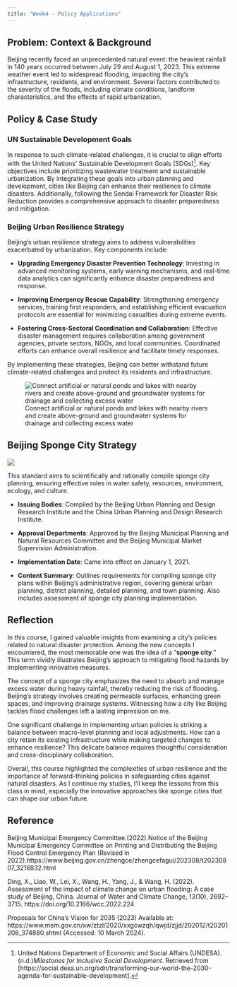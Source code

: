 ```yaml
---
title: "Week4 - Policy Applications"
---
```


## Problem: Context & Background

Beijing recently faced an unprecedented natural event: the heaviest rainfall in 140 years occurred between July 29 and August 1, 2023. This extreme weather event led to widespread flooding, impacting the city’s infrastructure, residents, and environment. Several factors contributed to the severity of the floods, including climate conditions, landform characteristics, and the effects of rapid urbanization.

## Policy & Case Study

### UN Sustainable Development Goals

In response to such climate-related challenges, it is crucial to align efforts with the United Nations’ Sustainable Development Goals (SDGs)[^wk4_policy-1]. Key objectives include prioritizing wastewater treatment and sustainable urbanization. By integrating these goals into urban planning and development, cities like Beijing can enhance their resilience to climate disasters. Additionally, following the Sendai Framework for Disaster Risk Reduction provides a comprehensive approach to disaster preparedness and mitigation.

[^wk4_policy-1]:United Nations Department of Economic and Social Affairs (UNDESA). (n.d.)*Milestones for Inclusive Social Development*. Retrieved from [https://social.desa.un.org/sdn/transforming-our-world-the-2030-agenda-for-sustainable-development].

### Beijing Urban Resilience Strategy

Beijing’s urban resilience strategy aims to address vulnerabilities exacerbated by urbanization. Key components include:

-   **Upgrading Emergency Disaster Prevention Technology**: Investing in advanced monitoring systems, early warning mechanisms, and real-time data analytics can significantly enhance disaster preparedness and response.

-   **Improving Emergency Rescue Capability**: Strengthening emergency services, training first responders, and establishing efficient evacuation protocols are essential for minimizing casualties during extreme events.

-   **Fostering Cross-Sectoral Coordination and Collaboration**: Effective disaster management requires collaboration among government agencies, private sectors, NGOs, and local communities. Coordinated efforts can enhance overall resilience and facilitate timely responses.

By implementing these strategies, Beijing can better withstand future climate-related challenges and protect its residents and infrastructure.

![Connect artificial or natural ponds and lakes with nearby rivers and create above-ground and groundwater systems for drainage and collecting excess water](images/clipboard-211754604.png){fig-align="center"}

## Beijing Sponge City Strategy

![](images/clipboard-959501741.png)

This standard aims to scientifically and rationally compile sponge city planning, ensuring effective roles in water safety, resources, environment, ecology, and culture.

-   **Issuing Bodies**: Compiled by the Beijing Urban Planning and Design Research Institute and the China Urban Planning and Design Research Institute.

-   **Approval Departments**: Approved by the Beijing Municipal Planning and Natural Resources Committee and the Beijing Municipal Market Supervision Administration.

-   **Implementation Date**: Came into effect on January 1, 2021.

-   **Content Summary**: Outlines requirements for compiling sponge city plans within Beijing’s administrative region, covering general urban planning, district planning, detailed planning, and town planning. Also includes assessment of sponge city planning implementation.

## Reflection

In this course, I gained valuable insights from examining a city’s policies related to natural disaster protection. Among the new concepts I encountered, the most memorable one was the idea of a “**sponge city**.” This term vividly illustrates Beijing’s approach to mitigating flood hazards by implementing innovative measures.

The concept of a sponge city emphasizes the need to absorb and manage excess water during heavy rainfall, thereby reducing the risk of flooding. Beijing’s strategy involves creating permeable surfaces, enhancing green spaces, and improving drainage systems. Witnessing how a city like Beijing tackles flood challenges left a lasting impression on me.

One significant challenge in implementing urban policies is striking a balance between macro-level planning and local adjustments. How can a city retain its existing infrastructure while making targeted changes to enhance resilience? This delicate balance requires thoughtful consideration and cross-disciplinary collaboration.

Overall, this course highlighted the complexities of urban resilience and the importance of forward-thinking policies in safeguarding cities against natural disasters. As I continue my studies, I’ll keep the lessons from this class in mind, especially the innovative approaches like sponge cities that can shape our urban future.

## Reference

Beijing Municipal Emergency Committee.(2022).Notice of the Beijing Municipal Emergency Committee on Printing and Distributing the Beijing Flood Control Emergency Plan (Revised in 2022).https://www.beijing.gov.cn/zhengce/zhengcefagui/202308/t20230807_3216832.html

Ding, X., Liao, W., Lei, X., Wang, H., Yang, J., & Wang, H. (2022). Assessment of the impact of climate change on urban flooding: A case study of Beijing, China. Journal of Water and Climate Change, 13(10), 2692–3715. https://doi.org/10.2166/wcc.2022.224

Proposals for China's Vision for 2035 (2023) Available at: https://www.mem.gov.cn/xw/ztzl/2020/xxgcwzqh/qwjd/zjjd/202012/t20201208_374880.shtml (Accessed: 10 March 2024).
